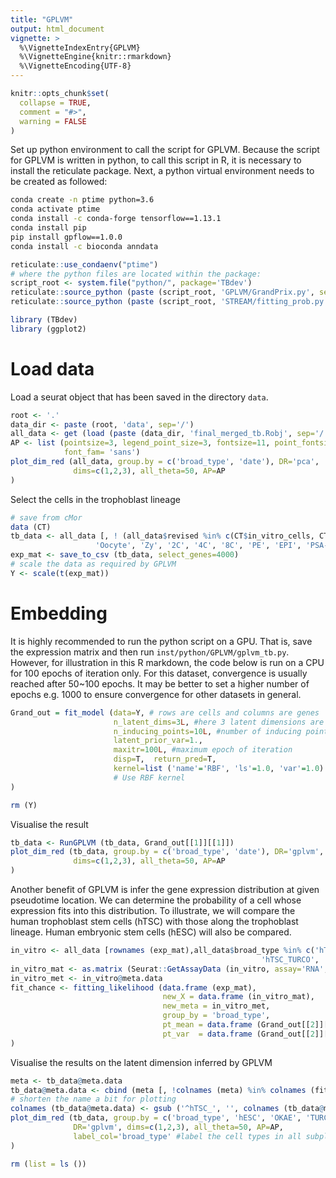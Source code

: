 ```yaml
---
title: "GPLVM"
output: html_document
vignette: >
  %\VignetteIndexEntry{GPLVM}
  %\VignetteEngine{knitr::rmarkdown}
  %\VignetteEncoding{UTF-8}
---
```


```r
knitr::opts_chunk$set(
  collapse = TRUE,
  comment = "#>",
  warning = FALSE
)
```

Set up python environment to call the script for GPLVM.
Because the script for GPLVM is written in python, to call this script in R, it
is necessary to install the reticulate package. Next, a python virtual
environment needs to be created as followed:

```bash
conda create -n ptime python=3.6
conda activate ptime
conda install -c conda-forge tensorflow==1.13.1
conda install pip
pip install gpflow==1.0.0
conda install -c bioconda anndata
```

```r
reticulate::use_condaenv("ptime")
# where the python files are located within the package:
script_root <- system.file("python/", package='TBdev')
reticulate::source_python (paste (script_root, 'GPLVM/GrandPrix.py', sep='/'))
reticulate::source_python (paste (script_root, 'STREAM/fitting_prob.py', sep='/'))

library (TBdev)
library (ggplot2)
```

# Load data
Load a seurat object that has been saved in the directory `data`.
```r
root <- '.'
data_dir <- paste (root, 'data', sep='/')
all_data <- get (load (paste (data_dir, 'final_merged_tb.Robj', sep='/') ))
AP <- list (pointsize=3, legend_point_size=3, fontsize=11, point_fontsize=4,
            font_fam= 'sans')
plot_dim_red (all_data, group.by = c('broad_type', 'date'), DR='pca',
              dims=c(1,2,3), all_theta=50, AP=AP
)
```

Select the cells in the trophoblast lineage
```r
# save from cMor
data (CT)
tb_data <- all_data [, ! (all_data$revised %in% c(CT$in_vitro_cells, CT$non_emb_lineage,
                   'Oocyte', 'Zy', '2C', '4C', '8C', 'PE', 'EPI', 'PSA-EPI' ))]
exp_mat <- save_to_csv (tb_data, select_genes=4000)
# scale the data as required by GPLVM
Y <- scale(t(exp_mat))
```

# Embedding
It is highly recommended to run the python script on a GPU. 
That is, save the expression matrix and then run `inst/python/GPLVM/gplvm_tb.py`.
However, for illustration in this R markdown, the code below is run on a CPU
for 100 epochs of iteration only. For this dataset, convergence is usually
reached after 50~100 epochs.
It may be better to set a higher number of epochs e.g. 1000 to ensure
convergence for other datasets in general.
```r
Grand_out = fit_model (data=Y, # rows are cells and columns are genes
                       n_latent_dims=3L, #here 3 latent dimensions are computed
                       n_inducing_points=10L, #number of inducing points
                       latent_prior_var=1., 
                       maxitr=100L, #maximum epoch of iteration
                       disp=T,  return_pred=T,
                       kernel=list ('name'='RBF', 'ls'=1.0, 'var'=1.0)
                       # Use RBF kernel
)
```

```r
rm (Y)
```

Visualise the result
```r
tb_data <- RunGPLVM (tb_data, Grand_out[[1]][[1]])
plot_dim_red (tb_data, group.by = c('broad_type', 'date'), DR='gplvm',
              dims=c(1,2,3), all_theta=50, AP=AP
)
```

Another benefit of GPLVM is infer the gene expression distribution at given
pseudotime location. We can determine the probability of a cell whose
expression fits into this distribution.
To illustrate, we will compare the human trophoblast stem cells (hTSC) with
those along the trophoblast lineage. Human embryonic stem cells (hESC) will
also be compared.

```r
in_vitro <- all_data [rownames (exp_mat),all_data$broad_type %in% c('hTSC_OKAE', 
                                                        'hTSC_TURCO', 'hESC')]
in_vitro_mat <- as.matrix (Seurat::GetAssayData (in_vitro, assay='RNA', slot='data'))
in_vitro_met <- in_vitro@meta.data
fit_chance <- fitting_likelihood (data.frame (exp_mat), 
                                  new_X = data.frame (in_vitro_mat), 
                                  new_meta = in_vitro_met, 
                                  group_by = 'broad_type',
                                  pt_mean = data.frame (Grand_out[[2]][[1]]),
                                  pt_var  = data.frame (Grand_out[[2]][[2]])
)
```

Visualise the results on the latent dimension inferred by GPLVM
```r
meta <- tb_data@meta.data
tb_data@meta.data <- cbind (meta [, !colnames (meta) %in% colnames (fit_chance)], fit_chance)
# shorten the name a bit for plotting
colnames (tb_data@meta.data) <- gsub ('^hTSC_', '', colnames (tb_data@meta.data))
plot_dim_red (tb_data, group.by = c('broad_type', 'hESC', 'OKAE', 'TURCO'), 
              DR='gplvm', dims=c(1,2,3), all_theta=50, AP=AP, 
              label_col='broad_type' #label the cell types in all subplots
) 
```

```r
rm (list = ls ())
```

